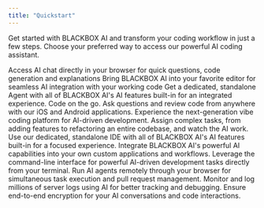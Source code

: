 ```yaml
---
title: "Quickstart"
---
```


Get started with BLACKBOX AI and transform your coding workflow in just a few steps. Choose your preferred way to access our powerful AI coding assistant.

<CardGroup cols={2}>
  <Card title="Use the Web App" href="/features/web-app">
    Access AI chat directly in your browser for quick questions, code generation and explanations
  </Card>
  <Card title="Integrate with VS Code" href="/features/vscode-agent/introduction">
    Bring BLACKBOX AI into your favorite editor for seamless AI integration with your working code
  </Card>
  <Card title="Desktop App" href="/features/desktop-agent/introduction">
    Get a dedicated, standalone Agent with all of BLACKBOX AI's AI features built-in for an integrated experience.
  </Card>
  <Card title="Mobile App" href="/features/mobile-app">
    Code on the go. Ask questions and review code from anywhere with our iOS and Android applications.
  </Card>
  <Card title="Robocoder" href="/features/robocoder/introduction">
    Experience the next-generation vibe coding platform for AI-driven development.
  </Card>
  <Card title="Coding Agent" href="/features/autonomous-agent">
    Assign complex tasks, from adding features to refactoring an entire codebase, and watch the AI work.
  </Card>
  <Card title="BLACKBOX AI IDE" href="/features/blackbox-ide">
    Use our dedicated, standalone IDE with all of BLACKBOX AI's AI features built-in for a focused experience.
  </Card>
  <Card title="Build with the API" href="/api-reference/introduction">
    Integrate BLACKBOX AI's powerful AI capabilities into your own custom applications and workflows.
  </Card>
  <Card title="BLACKBOX CLI" href="/features/blackbox-cli/introduction">
    Leverage the command-line interface for powerful AI-driven development tasks directly from your terminal.
  </Card>
  <Card title="BLACKBOX Remote Agents" href="/features/blackbox-cloud">
    Run AI agents remotely through your browser for simultaneous task execution and pull request management.
  </Card>
  <Card title="BLACKBOX AI Logger" href="/features/blackbox-logger">
    Monitor and log millions of server logs using AI for better tracking and debugging.
  </Card>
  <Card title="BLACKBOX AI Encrypted" href="/features/blackbox-encrypted">
    Ensure end-to-end encryption for your AI conversations and code interactions.
  </Card>
</CardGroup>
